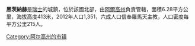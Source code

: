 {{Infobox Swiss town
 | subject_name		= 黑茨納赫
 | municipality_name	= Herznach
 | municipality_type	= municipality
 | imagepath_coa	= Herznach-blason.png|pixel_coa=
 | image_photo          = Herznach DJI 0992.jpg
 | image_caption        = 黑茨納赫村莊內的一間教堂
 | map			=
 | languages		= German
 | canton		= 亞高
 | iso-code-region 	= CH-AG
 | district		= [[Laufenburg_(district)|Laufenburg]]
 |coordinates = {{coord|47|29|N|8|3|E|display=inline,title}}
 |lat_NS=N|long_EW=E
 | postal_code		= 5027
 | municipality_code	= 4166
 | area			= 6.28
 | elevation		= 413|elevation_description=
 | population		= 1229|populationof = December 2006 | popofyear = 2006
 | website		= www.herznach.ch
 | mayor		= |mayor_asof=|mayor_party=
 | mayor_title	= |list_of_mayors	=
 | places		=
 | demonym		=
 | neighboring_municipalities= [[Densbüren|Densbüren]], [[Gipf-Oberfrick|Gipf-Oberfrick]], [[Ueken|Ueken]], [[Wölflinswil|Wölflinswil]], [[Zeihen|Zeihen]]
 | twintowns		=
|}}

'''黑茨納赫'''是[[瑞士|瑞士]]的城鎮，位於該國北部，由[[阿爾高州|阿爾高州]]負責管轄，面積6.28平方公里，海拔高度413米，2012年人口1,351，六成人口信奉羅馬天主教，人口密度每平方公里215人。

{{Switzerland-geo-stub}}
[[Category:阿尔高州的市镇|Category:阿尔高州的市镇]]